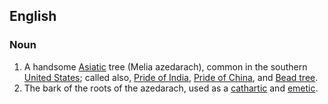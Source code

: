 ==English==
===Noun===
#A handsome [[Asiatic]] tree (Melia azedarach), common in the southern [[United States]]; called also, [[Pride of India]], [[Pride of China]], and [[Bead tree]].
#The bark of the roots of the azedarach, used as a [[cathartic]] and [[emetic]].